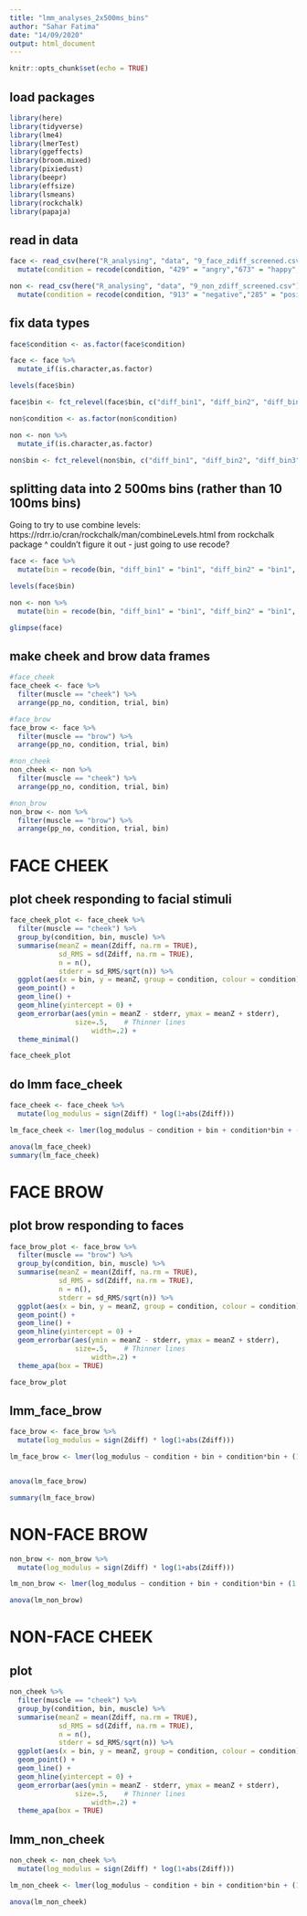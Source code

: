 ```yaml
---
title: "lmm_analyses_2x500ms_bins"
author: "Sahar Fatima"
date: "14/09/2020"
output: html_document
---
```


```r
knitr::opts_chunk$set(echo = TRUE)
```


## load packages 

```r
library(here)
library(tidyverse)
library(lme4)
library(lmerTest)
library(ggeffects)
library(broom.mixed)
library(pixiedust)
library(beepr)
library(effsize)
library(lsmeans)
library(rockchalk)
library(papaja)
```

## read in data 

```r
face <- read_csv(here("R_analysing", "data", "9_face_zdiff_screened.csv")) %>%
  mutate(condition = recode(condition, "429" = "angry","673" = "happy", .default = "NA"))

non <- read_csv(here("R_analysing", "data", "9_non_zdiff_screened.csv")) %>%
  mutate(condition = recode(condition, "913" = "negative","285" = "positive", .default = "NA"))
```

## fix data types 

```r
face$condition <- as.factor(face$condition)

face <- face %>% 
  mutate_if(is.character,as.factor) 

levels(face$bin)

face$bin <- fct_relevel(face$bin, c("diff_bin1", "diff_bin2", "diff_bin3", "diff_bin4", "diff_bin5", "diff_bin6", "diff_bin7", "diff_bin8", "diff_bin9", "diff_bin10"))

non$condition <- as.factor(non$condition)

non <- non %>% 
  mutate_if(is.character,as.factor)

non$bin <- fct_relevel(non$bin, c("diff_bin1", "diff_bin2", "diff_bin3", "diff_bin4", "diff_bin5", "diff_bin6", "diff_bin7", "diff_bin8", "diff_bin9", "diff_bin10"))

```

## splitting data into 2 500ms bins (rather than 10 100ms bins)
Going to try to use combine levels: https://rdrr.io/cran/rockchalk/man/combineLevels.html from rockchalk package
^ couldn't figure it out - just going to use recode?
```r
face <- face %>%
  mutate(bin = recode(bin, "diff_bin1" = "bin1", "diff_bin2" = "bin1", "diff_bin3" = "bin1", "diff_bin4" = "bin1", "diff_bin5" = "bin1", "diff_bin6" = "bin2", "diff_bin7" = "bin2", "diff_bin8" = "bin2", "diff_bin9" = "bin2", "diff_bin10" = "bin2"))

levels(face$bin)

non <- non %>%
  mutate(bin = recode(bin, "diff_bin1" = "bin1", "diff_bin2" = "bin1", "diff_bin3" = "bin1", "diff_bin4" = "bin1", "diff_bin5" = "bin1", "diff_bin6" = "bin2", "diff_bin7" = "bin2", "diff_bin8" = "bin2", "diff_bin9" = "bin2", "diff_bin10" = "bin2"))

glimpse(face)
```

## make cheek and brow data frames
```r
#face_cheek 
face_cheek <- face %>%
  filter(muscle == "cheek") %>%
  arrange(pp_no, condition, trial, bin)

#face_brow
face_brow <- face %>%
  filter(muscle == "brow") %>%
  arrange(pp_no, condition, trial, bin)

#non_cheek 
non_cheek <- non %>%
  filter(muscle == "cheek") %>%
  arrange(pp_no, condition, trial, bin)

#non_brow
non_brow <- non %>%
  filter(muscle == "brow") %>%
  arrange(pp_no, condition, trial, bin)

```

# FACE CHEEK
## plot cheek responding to facial stimuli 

```r
face_cheek_plot <- face_cheek %>%
  filter(muscle == "cheek") %>%
  group_by(condition, bin, muscle) %>%
  summarise(meanZ = mean(Zdiff, na.rm = TRUE), 
            sd_RMS = sd(Zdiff, na.rm = TRUE), 
            n = n(), 
            stderr = sd_RMS/sqrt(n)) %>%
  ggplot(aes(x = bin, y = meanZ, group = condition, colour = condition)) +
  geom_point() +
  geom_line() +
  geom_hline(yintercept = 0) +
  geom_errorbar(aes(ymin = meanZ - stderr, ymax = meanZ + stderr), 
                size=.5,    # Thinner lines
                    width=.2) + 
  theme_minimal()

face_cheek_plot
```

## do lmm face_cheek
```r
face_cheek <- face_cheek %>%
  mutate(log_modulus = sign(Zdiff) * log(1+abs(Zdiff)))

lm_face_cheek <- lmer(log_modulus ~ condition + bin + condition*bin + (1 + condition|pp_no), data = face_cheek, REML = FALSE)

anova(lm_face_cheek)
summary(lm_face_cheek)
```

# FACE BROW
## plot brow responding to faces

```r
face_brow_plot <- face_brow %>%
  filter(muscle == "brow") %>%
  group_by(condition, bin, muscle) %>%
  summarise(meanZ = mean(Zdiff, na.rm = TRUE), 
            sd_RMS = sd(Zdiff, na.rm = TRUE), 
            n = n(), 
            stderr = sd_RMS/sqrt(n)) %>%
  ggplot(aes(x = bin, y = meanZ, group = condition, colour = condition)) +
  geom_point() +
  geom_line() +
  geom_hline(yintercept = 0) +
  geom_errorbar(aes(ymin = meanZ - stderr, ymax = meanZ + stderr), 
                size=.5,    # Thinner lines
                    width=.2) + 
  theme_apa(box = TRUE)

face_brow_plot
```

## lmm_face_brow
```r
face_brow <- face_brow %>%
  mutate(log_modulus = sign(Zdiff) * log(1+abs(Zdiff)))

lm_face_brow <- lmer(log_modulus ~ condition + bin + condition*bin + (1 + condition + bin|pp_no), data = face_brow, REML = FALSE)


anova(lm_face_brow)

summary(lm_face_brow)

```

# NON-FACE BROW
```r
non_brow <- non_brow %>%
  mutate(log_modulus = sign(Zdiff) * log(1+abs(Zdiff)))

lm_non_brow <- lmer(log_modulus ~ condition + bin + condition*bin + (1 + condition|pp_no), data = non_brow, REML = FALSE)

anova(lm_non_brow)
```

# NON-FACE CHEEK

## plot 
```r
non_cheek %>%
  filter(muscle == "cheek") %>%
  group_by(condition, bin, muscle) %>%
  summarise(meanZ = mean(Zdiff, na.rm = TRUE), 
            sd_RMS = sd(Zdiff, na.rm = TRUE), 
            n = n(), 
            stderr = sd_RMS/sqrt(n)) %>%
  ggplot(aes(x = bin, y = meanZ, group = condition, colour = condition)) +
  geom_point() +
  geom_line() +
  geom_hline(yintercept = 0) +
  geom_errorbar(aes(ymin = meanZ - stderr, ymax = meanZ + stderr), 
                size=.5,    # Thinner lines
                    width=.2) + 
  theme_apa(box = TRUE)
```


## lmm_non_cheek
```r
non_cheek <- non_cheek %>%
  mutate(log_modulus = sign(Zdiff) * log(1+abs(Zdiff)))

lm_non_cheek <- lmer(log_modulus ~ condition + bin + condition*bin + (1 + condition|pp_no), data = non_cheek, REML = FALSE)

anova(lm_non_cheek)
```

